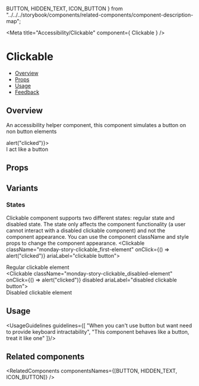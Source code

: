   BUTTON,
  HIDDEN_TEXT,
  ICON_BUTTON
} from "../../../storybook/components/related-components/component-description-map";

<Meta
  title="Accessibility/Clickable"
  component={ Clickable }
/>

# Clickable
- [Overview](#overview)
- [Props](#props)
- [Usage](#usage)
- [Feedback](#feedback)

## Overview
An accessibility helper component, this component simulates a button on non button elements

<Canvas>
  <Story name="Overview">
    <Clickable className="monday-story-clickable_first-element" onClick={() => alert("clicked")}>
        <div>I act like a button</div>
     </Clickable>
  </Story>
</Canvas>

## Props
<ArgsTable story="Overview"  />

## Variants
### States
Clickable component supports two different states: regular state and disabled state.
The state only affects the component functionality (a user cannot interact with a disabled clickable component) and not the component appearance.
You can use the component className and style props to change the component appearance.
<Canvas>
    <Story name="States" play={statesPlaySuite}>
        <Flex gap={Flex.gaps.MEDIUM}>
            <Clickable className="monday-story-clickable_first-element" onClick={() => alert("clicked")} ariaLabel="clickable button">
                <div>Regular clickable element</div>
            </Clickable>
            <Clickable className="monday-story-clickable_disabled-element" onClick={() => alert("clicked")} disabled ariaLabel="disabled clickable button">
                <div>Disabled clickable element</div>
            </Clickable>
        </Flex>
    </Story>
</Canvas>

## Usage
<UsageGuidelines guidelines={[
  "When you can't use button but want need to provide keyboard intractability",
  "This component behaves like a button, treat it like one"
]}/>

## Related components
<RelatedComponents componentsNames={[BUTTON, HIDDEN_TEXT, ICON_BUTTON]} />
